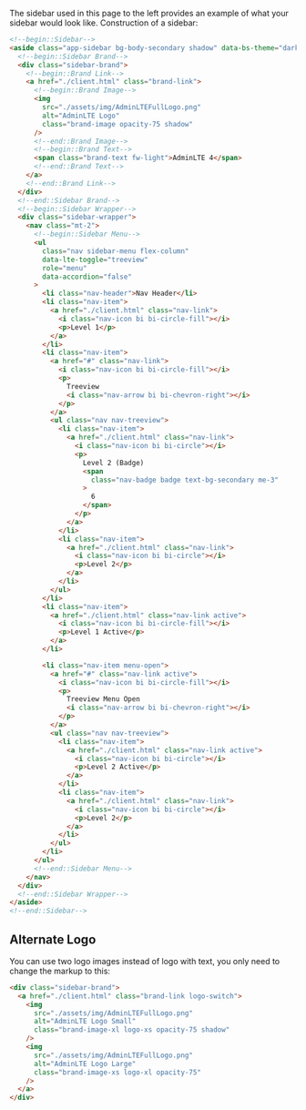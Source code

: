 The sidebar used in this page to the left provides an example of what your sidebar would look like. Construction of a sidebar:

```html
<!--begin::Sidebar-->
<aside class="app-sidebar bg-body-secondary shadow" data-bs-theme="dark">
  <!--begin::Sidebar Brand-->
  <div class="sidebar-brand">
    <!--begin::Brand Link-->
    <a href="./client.html" class="brand-link">
      <!--begin::Brand Image-->
      <img
        src="./assets/img/AdminLTEFullLogo.png"
        alt="AdminLTE Logo"
        class="brand-image opacity-75 shadow"
      />
      <!--end::Brand Image-->
      <!--begin::Brand Text-->
      <span class="brand-text fw-light">AdminLTE 4</span>
      <!--end::Brand Text-->
    </a>
    <!--end::Brand Link-->
  </div>
  <!--end::Sidebar Brand-->
  <!--begin::Sidebar Wrapper-->
  <div class="sidebar-wrapper">
    <nav class="mt-2">
      <!--begin::Sidebar Menu-->
      <ul
        class="nav sidebar-menu flex-column"
        data-lte-toggle="treeview"
        role="menu"
        data-accordion="false"
      >
        <li class="nav-header">Nav Header</li>
        <li class="nav-item">
          <a href="./client.html" class="nav-link">
            <i class="nav-icon bi bi-circle-fill"></i>
            <p>Level 1</p>
          </a>
        </li>
        <li class="nav-item">
          <a href="#" class="nav-link">
            <i class="nav-icon bi bi-circle-fill"></i>
            <p>
              Treeview
              <i class="nav-arrow bi bi-chevron-right"></i>
            </p>
          </a>
          <ul class="nav nav-treeview">
            <li class="nav-item">
              <a href="./client.html" class="nav-link">
                <i class="nav-icon bi bi-circle"></i>
                <p>
                  Level 2 (Badge)
                  <span
                    class="nav-badge badge text-bg-secondary me-3"
                  >
                    6
                  </span>
                </p>
              </a>
            </li>
            <li class="nav-item">
              <a href="./client.html" class="nav-link">
                <i class="nav-icon bi bi-circle"></i>
                <p>Level 2</p>
              </a>
            </li>
          </ul>
        </li>
        <li class="nav-item">
          <a href="./client.html" class="nav-link active">
            <i class="nav-icon bi bi-circle-fill"></i>
            <p>Level 1 Active</p>
          </a>
        </li>

        <li class="nav-item menu-open">
          <a href="#" class="nav-link active">
            <i class="nav-icon bi bi-circle-fill"></i>
            <p>
              Treeview Menu Open
              <i class="nav-arrow bi bi-chevron-right"></i>
            </p>
          </a>
          <ul class="nav nav-treeview">
            <li class="nav-item">
              <a href="./client.html" class="nav-link active">
                <i class="nav-icon bi bi-circle"></i>
                <p>Level 2 Active</p>
              </a>
            </li>
            <li class="nav-item">
              <a href="./client.html" class="nav-link">
                <i class="nav-icon bi bi-circle"></i>
                <p>Level 2</p>
              </a>
            </li>
          </ul>
        </li>
      </ul>
      <!--end::Sidebar Menu-->
    </nav>
  </div>
  <!--end::Sidebar Wrapper-->
</aside>
<!--end::Sidebar-->
```

## Alternate Logo

You can use two logo images instead of logo with text, you only need to change the markup to this:

```html
<div class="sidebar-brand">
  <a href="./client.html" class="brand-link logo-switch">
    <img
      src="./assets/img/AdminLTEFullLogo.png"
      alt="AdminLTE Logo Small"
      class="brand-image-xl logo-xs opacity-75 shadow"
    />
    <img
      src="./assets/img/AdminLTEFullLogo.png"
      alt="AdminLTE Logo Large"
      class="brand-image-xs logo-xl opacity-75"
    />
  </a>
</div>
```

